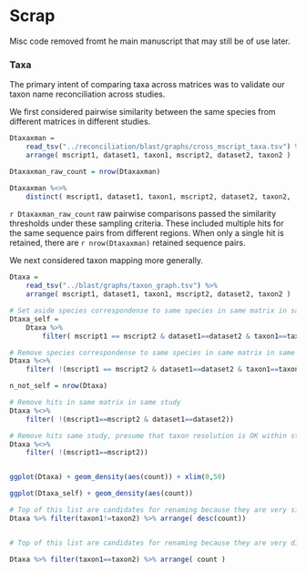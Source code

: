# Scrap

Misc code removed fromt he main manuscript that may still be of use later.

### Taxa

The primary intent of comparing taxa across matrices was to validate our taxon name reconciliation across studies. 

We first considered pairwise similarity between the same species from different matrices in different studies.

```r

Dtaxaxman = 
	read_tsv("../reconciliation/blast/graphs/cross_mscript_taxa.tsv") %>%
	arrange( mscript1, dataset1, taxon1, mscript2, dataset2, taxon2 ) 

Dtaxaxman_raw_count = nrow(Dtaxaxman)

Dtaxaxman %<>%
	distinct( mscript1, dataset1, taxon1, mscript2, dataset2, taxon2, .keep_all = TRUE )

```

`r Dtaxaxman_raw_count` raw pairwise comparisons passed the similarity thresholds under these sampling criteria. These included multiple hits for the same sequence pairs from different regions. When only a single hit is retained, there are `r nrow(Dtaxaxman)` retained sequence pairs.

We next considered taxon mapping more generally.

```r

Dtaxa = 
	read_tsv("../blast/graphs/taxon_graph.tsv") %>%
	arrange( mscript1, dataset1, taxon1, mscript2, dataset2, taxon2 ) 

# Set aside species correspondense to same species in same matrix in same matrix
Dtaxa_self =
	Dtaxa %>%
		filter( mscript1 == mscript2 & dataset1==dataset2 & taxon1==taxon2  )

# Remove species correspondense to same species in same matrix in same study
Dtaxa %<>%
	filter( !(mscript1 == mscript2 & dataset1==dataset2 & taxon1==taxon2) )

n_not_self = nrow(Dtaxa)

# Remove hits in same matrix in same study
Dtaxa %<>%
	filter( !(mscript1==mscript2 & dataset1==dataset2))

# Remove hits same study, presume that taxon resolution is OK within study.
Dtaxa %<>%
	filter( !(mscript1==mscript2))


ggplot(Dtaxa) + geom_density(aes(count)) + xlim(0,50)

ggplot(Dtaxa_self) + geom_density(aes(count))

# Top of this list are candidates for renaming because they are very similar but have different names
Dtaxa %>% filter(taxon1!=taxon2) %>% arrange( desc(count))


# Top of this list are candidates for renaming because they are very different but have same names

Dtaxa %>% filter(taxon1==taxon2) %>% arrange( count )




```